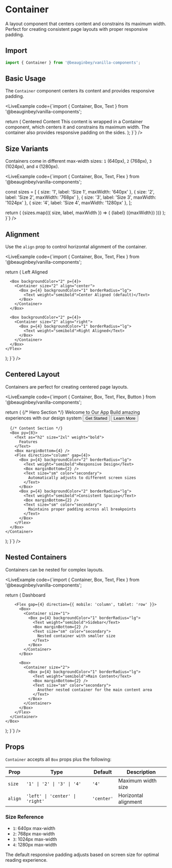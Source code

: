
# Container

A layout component that centers content and constrains its maximum width. Perfect for creating consistent page layouts with proper responsive padding.

## Import

```js
import { Container } from '@beauginbey/vanilla-components';
```

## Basic Usage

The `Container` component centers its content and provides responsive padding.

<LiveExample
  code={`import { Container, Box, Text } from '@beauginbey/vanilla-components';

  return (
    <Box backgroundColor="2" p={4}>
      <Container>
        <Box p={4} backgroundColor="1" borderRadius="lg">
          <Text as="h2" size="xl" weight="bold">
            Centered Content
          </Text>
          <Box marginBottom={2} />
          <Text color="secondary">
            This content is wrapped in a Container component, which centers it 
            and constrains its maximum width. The container also provides 
            responsive padding on the sides.
          </Text>
        </Box>
      </Container>
    </Box>
  );
}`}
/>

## Size Variants

Containers come in different max-width sizes: `1` (640px), `2` (768px), `3` (1024px), and `4` (1280px).

<LiveExample
  code={`import { Container, Box, Text, Flex } from '@beauginbey/vanilla-components';

  const sizes = [
    { size: '1', label: 'Size 1', maxWidth: '640px' },
    { size: '2', label: 'Size 2', maxWidth: '768px' },
    { size: '3', label: 'Size 3', maxWidth: '1024px' },
    { size: '4', label: 'Size 4', maxWidth: '1280px' },
  ];

  return (
    <Flex direction="column" gap={4}>
      {sizes.map(({ size, label, maxWidth }) => (
        <Box key={size} backgroundColor="2" p={4}>
          <Container size={size}>
            <Box p={4} backgroundColor="1" borderRadius="lg">
              <Text weight="semibold">
                {label} ({maxWidth})
              </Text>
            </Box>
          </Container>
        </Box>
      ))}
    </Flex>
  );
}`}
/>

## Alignment

Use the `align` prop to control horizontal alignment of the container.

<LiveExample
  code={`import { Container, Box, Text, Flex } from '@beauginbey/vanilla-components';

  return (
    <Flex direction="column" gap={4}>
      <Box backgroundColor="2" p={4}>
        <Container size="2" align="left">
          <Box p={4} backgroundColor="1" borderRadius="lg">
            <Text weight="semibold">Left Aligned</Text>
          </Box>
        </Container>
      </Box>
      
      <Box backgroundColor="2" p={4}>
        <Container size="2" align="center">
          <Box p={4} backgroundColor="1" borderRadius="lg">
            <Text weight="semibold">Center Aligned (default)</Text>
          </Box>
        </Container>
      </Box>
      
      <Box backgroundColor="2" p={4}>
        <Container size="2" align="right">
          <Box p={4} backgroundColor="1" borderRadius="lg">
            <Text weight="semibold">Right Aligned</Text>
          </Box>
        </Container>
      </Box>
    </Flex>
  );
}`}
/>

## Centered Layout

Containers are perfect for creating centered page layouts.

<LiveExample
  code={`import { Container, Box, Text, Flex, Button } from '@beauginbey/vanilla-components';

  return (
    <Container size="2">
      {/* Hero Section */}
      <Box py={8}>
        <Text as="h1" size="4xl" weight="bold" align="center">
          Welcome to Our App
        </Text>
        <Box marginBottom={4} />
        <Text size="lg" color="secondary" align="center">
          Build amazing experiences with our design system
        </Text>
        <Box marginBottom={6} />
        <Flex gap={3} justify="center">
          <Button variant="solid">Get Started</Button>
          <Button variant="outline">Learn More</Button>
        </Flex>
      </Box>

      {/* Content Section */}
      <Box py={8}>
        <Text as="h2" size="2xl" weight="bold">
          Features
        </Text>
        <Box marginBottom={4} />
        <Flex direction="column" gap={4}>
          <Box p={4} backgroundColor="2" borderRadius="lg">
            <Text weight="semibold">Responsive Design</Text>
            <Box marginBottom={2} />
            <Text size="sm" color="secondary">
              Automatically adjusts to different screen sizes
            </Text>
          </Box>
          <Box p={4} backgroundColor="2" borderRadius="lg">
            <Text weight="semibold">Consistent Spacing</Text>
            <Box marginBottom={2} />
            <Text size="sm" color="secondary">
              Maintains proper padding across all breakpoints
            </Text>
          </Box>
        </Flex>
      </Box>
    </Container>
  );
}`}
/>

## Nested Containers

Containers can be nested for complex layouts.

<LiveExample
  code={`import { Container, Box, Text, Flex } from '@beauginbey/vanilla-components';

  return (
    <Box backgroundColor="2" py={6}>
      <Container size="4">
        <Text as="h1" size="3xl" weight="bold" align="center">
          Dashboard
        </Text>
        <Box marginBottom={6} />
        
        <Flex gap={4} direction={{ mobile: 'column', tablet: 'row' }}>
          <Box>
            <Container size="1">
              <Box p={4} backgroundColor="1" borderRadius="lg">
                <Text weight="semibold">Sidebar</Text>
                <Box marginBottom={2} />
                <Text size="sm" color="secondary">
                  Nested container with smaller size
                </Text>
              </Box>
            </Container>
          </Box>
          
          <Box>
            <Container size="2">
              <Box p={4} backgroundColor="1" borderRadius="lg">
                <Text weight="semibold">Main Content</Text>
                <Box marginBottom={2} />
                <Text size="sm" color="secondary">
                  Another nested container for the main content area
                </Text>
              </Box>
            </Container>
          </Box>
        </Flex>
      </Container>
    </Box>
  );
}`}
/>

## Props

`Container` accepts all `Box` props plus the following:

| Prop | Type | Default | Description |
|------|------|---------|-------------|
| `size` | `'1' \| '2' \| '3' \| '4'` | `'4'` | Maximum width size |
| `align` | `'left' \| 'center' \| 'right'` | `'center'` | Horizontal alignment |

### Size Reference
- `1`: 640px max-width
- `2`: 768px max-width  
- `3`: 1024px max-width
- `4`: 1280px max-width

The default responsive padding adjusts based on screen size for optimal reading experience.